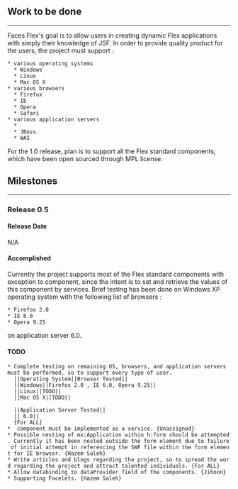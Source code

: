 ==Work to be done==
------
{{{JavaServer}}} Faces Flex's goal is to allow users in creating dynamic Flex applications with simply their knowledge of JSF. In order to provide quality product for the users, the project must support :
 * various operating systems 
   * Windows
   * Linux
   * Mac OS X
 * various browsers
   * Firefox
   * IE
   * Opera
   * Safari
 * various application servers
   * {{{TomCat}}}
   * JBoss
   * WAS
For the 1.0 release, plan is to support all the Flex standard components, which have been open sourced through MPL license.


==Milestones==
------

===Release 0.5===

====Release Date====
N/A

====Accomplished====
Currently the project supports most of the Flex standard components with exception to {{{DataGrid}}} component, since the intent is to set and retrieve the values of this component by services. Brief testing has been done on Windows XP operating system with the following list of browsers :
 * Firefox 2.0
 * IE 6.0
 * Opera 9.25
on application server {{{TomCat}}} 6.0.

====TODO====
 * Complete testing on remaining OS, browsers, and application servers must be performed, so to support every type of user. 
   ||Operating System||Browser Tested||
   ||Windows||Firefox 2.0 , IE 6.0, Opera 9.25||
   ||Linux||TODO||
   ||Mac OS X||TODO||
   
   ||Application Server Tested||
   ||{{{TomCat}}} 6.0||
   {For ALL}
 * {{{DataGrid}}} component must be implemented as a service. {Unassigned}
 * Possible nesting of mx:Application within h:form should be attempted. Currently it has been nested outside the form element due to failure of initial attempt in referencing the SWF file within the form element for IE browser. {Hazem Saleh}
 * Write articles and blogs regarding the project, so to spread the word regarding the project and attract talented individuals. {For ALL}
 * Allow databinding to dataProvider field of the components. {Jihoon}
 * Supporting Facelets. {Hazem Saleh}